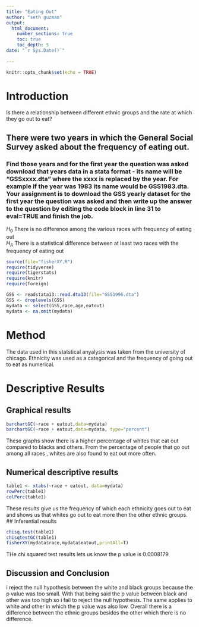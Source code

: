 ```yaml
---
title: "Eating Out"
author: "seth guzman"
output: 
  html_document:
    number_sections: true
    toc: true
    toc_depth: 5
date: "`r Sys.Date()`"    
    
---
```


```r
knitr::opts_chunk$set(echo = TRUE)
```

# Introduction
Is there a relationship between different ethnic groups and the rate at which they go out to eat? 

## There were two years in which the General Social Survey asked about the frequency of eating out.
### Find those years and for the first year the question was asked download that years data in a stata format - its name will be "GSSxxxx.dta" where the xxxx is replaced by the year.  For example if the year was 1983 its name would be GSS1983.dta. Your assignment is to download the GSS yearly dataset for the first year the question was asked and then  write up the answer to the question by editing the  code block in line 31 to eval=TRUE and finish the job. 

$H_0$ There is no difference among the various races with frequency of eating out  
$H_A$ There is a statistical difference between at least two races with the frequency of eating out  


```r
source(file="fisherXY.R")
require(tidyverse)
require(tigerstats)
require(knitr)
require(foreign)
```
```r
GSS <- readstata13::read.dta13(file="GSS1996.dta")
GSS <- droplevels(GSS)
mydata <- select(GSS,race,age,eatout)
mydata <- na.omit(mydata)
```

# Method
The data used in this statstical anyalysis was taken from the university of chicago. Ethnicity was used as a categorical and the frequency of going out to eat as numerical.

# Descriptive Results

## Graphical results

```r
barchartGC(~race + eatout,data=mydata)
barchartGC(~race + eatout,data=mydata, type="percent")
```

These graphs show there is a higher percentage of whites that eat out compared to blacks and others. From the percentage of people that go out among all races , whites are also found to eat out more often.

## Numerical descriptive results

```r
table1 <- xtabs(~race + eatout, data=mydata)
rowPerc(table1)
colPerc(table1)
```
These results give us the frequency of which each ethnicity goes out to eat and shows us that whites go out to eat more then the other ethnic groups.
## Inferential results

```r
chisq.test(table1)
chisqtestGC(table1)
fisherXY(mydata$race,mydata$eatout,printAll=T)
```

THe chi squared test results lets us know the p value is 0.0008179


## Discussion and Conclusion 

i reject the null hypothesis between the white and black groups because the p value was too small. With that being said the p value between black and other was too high so i fail to reject the null hypothesis. The same applies to white and other in which the p value was also low. Overall there is a difference between the ethnic groups besides the other which there is no difference.